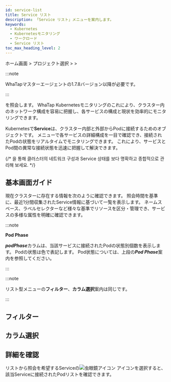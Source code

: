 ```yaml
---
id: service-list
title: Service リスト
description: 「Service リスト」メニューを案内します。
keywords:
  - Kubernetes
  - Kubernetesモニタリング
  - ワークロード
  - Service リスト
toc_max_heading_level: 2
---
```


ホーム画面 &gt; プロジェクト選択 &gt; <Cmdname sid="side_workload" className="uitext" /> &gt; <Cmdname sid="side_kubeServiceList" className="uitext" />

:::note 

WhaTapマスターエージェントの1.7.8バージョン以降が必要です。 

:::

<Cmdname sid="side_kubeServiceList" className="uitext" />を照会します。 WhaTap Kubernetesモニタリングの<Cmdname sid="side_kubeServiceList" className="uitext" />これにより、クラスター内のネットワーク構成を容易に把握し、各サービスの構成と現状を効率的にモニタリングできます。

Kubernetesで**Service**は、クラスター内部と外部からPodに接続するためのオブジェクトです。 <Cmdname sid="side_kubeServiceList" className="uitext" />メニューで各サービスの詳細構成を一目で確認でき、接続されたPodの状態をリアルタイムでモニタリングできます。 これにより、サービスとPod間の異常な接続状態を迅速に把握して解決できます。 

{/* <Cmdname sid="side_kubeServiceList" className="uitext" />을 통해 클러스터의 네트워크 구성과 Service 상태를 보다 명확하고 종합적으로 관리해 보세요. */}

## 基本画面ガイド

現在クラスターに存在する<Cmdname sid="side_kubeServiceList" className="uitext" />情報を次のように確認できます。 照会時間を基準に、最近1分間収集されたService情報に基づいて一覧を表示します。 ネームスペース、ラベルセレクターなど様々な基準でリソースを区分・管理でき、サービスの多様な属性を明確に確認できます。 

<ImgLang img='k8s-service-list.png' desc='Service リスト' />

:::note

**Pod Phase** 

***podPhase***カラムは、当該サービスに接続されたPodの状態別個数を表示します。 Podの状態は色で表記します。 Pod状態については、上段の***Pod Phase***案内を参照してください。 

:::

:::note 

リスト型メニューの**フィルター**、**カラム選択**案内は同じです。

:::

## フィルター


<K8slistfilter />
  
## カラム選択


<K8slistcl />

## 詳細を確認

リストから照会を希望するServiceの![虫眼鏡アイコン](/img/ic-search.svg) <Cmdname sid="display_detail" className="uitext" />アイコンを選択すると、該当Serviceに接続されたPodリストを確認できます。 

<ImgLang img='k8s-service-list-detail.png' desc='Service リスト詳細' />
